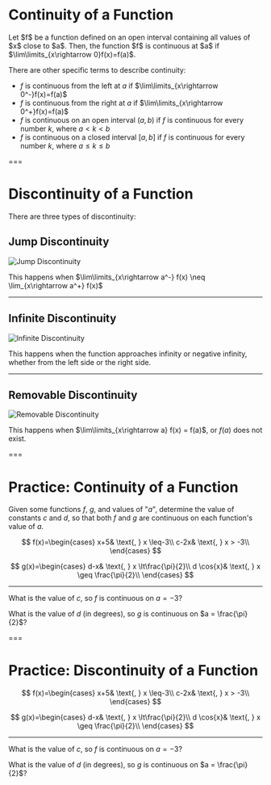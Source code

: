 # Continuity of a Function

<Theorem>
Let $f$ be a function defined on an open interval containing all values of $x$ close to $a$. Then,  
the function $f$ is continuous at $a$ if $\lim\limits_{x\rightarrow 0}f(x)=f(a)$.
</Theorem>

There are other specific terms to describe continuity:

- $f$ is continuous from the left at $a$ if $\lim\limits_{x\rightarrow 0^-}f(x)=f(a)$
- $f$ is continuous from the right at $a$ if $\lim\limits_{x\rightarrow 0^+}f(x)=f(a)$
- $f$ is continuous on an open interval $(a, b)$ if $f$ is continuous for every number $k$, where $a < k < b$
- $f$ is continuous on a closed interval $[a, b]$ if $f$ is continuous for every number $k$, where $a \le k \le b$

===

# Discontinuity of a Function

There are three types of discontinuity:

## Jump Discontinuity

![Jump Discontinuity](/materials/jump_discontinuity.png "Jump Discontinuity")

This happens when $\lim\limits_{x\rightarrow a^-} f(x) \neq \lim_{x\rightarrow a^+} f(x)$

---

## Infinite Discontinuity

![Infinite Discontinuity](/materials/infinite_discontinuity.png "Infinite Discontinuity")

This happens when the function approaches infinity or negative infinity, whether from the left side or the right side.

---

## Removable Discontinuity

![Removable Discontinuity](/materials/removable_discontinuity.png "Removable Discontinuity")

This happens when $\lim\limits_{x\rightarrow a} f(x) = f(a)$, or $f(a)$ does not exist.

===

# **Practice:** Continuity of a Function

Given some functions $f$, $g$, and values of "$a$", determine the value of constants $c$ and $d$, so that both $f$ and $g$ are continuous on each function's value of $a$.

$$
f(x)=\begin{cases}
x+5& \text{, } x \leq-3\\
c-2x& \text{, } x > -3\\
\end{cases}
$$

$$
g(x)=\begin{cases}
d-x& \text{, } x \lt\frac{\pi}{2}\\
d \cos{x}& \text{, } x \geq \frac{\pi}{2}\\
\end{cases}
$$

---

What is the value of $c$, so $f$ is continuous on $a = -3$?

<Practice id="continuity-1" answer="-4" />

What is the value of $d$ (in degrees), so $g$ is continuous on $a = \frac{\pi}{2}$?

<Practice id="continuity-2" answer="90" />

===

# **Practice:** Discontinuity of a Function

$$
f(x)=\begin{cases}
x+5& \text{, } x \leq-3\\
c-2x& \text{, } x > -3\\
\end{cases}
$$

$$
g(x)=\begin{cases}
d-x& \text{, } x \lt\frac{\pi}{2}\\
d \cos{x}& \text{, } x \geq \frac{\pi}{2}\\
\end{cases}
$$

---

What is the value of $c$, so $f$ is continuous on $a = -3$?

<Practice id="continuity-3" answer="-4" />

What is the value of $d$ (in degrees), so $g$ is continuous on $a = \frac{\pi}{2}$?

<Practice id="continuity-4" answer="90" />
